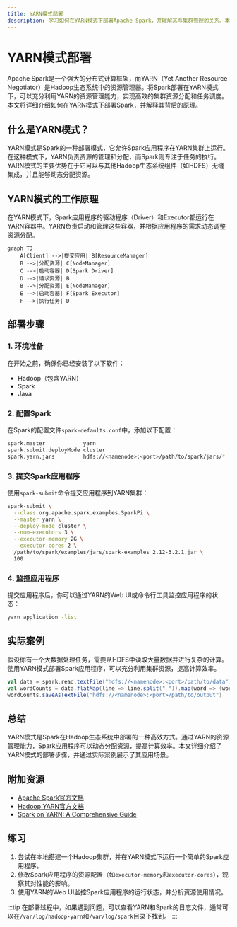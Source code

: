 ```yaml
---
title: YARN模式部署
description: 学习如何在YARN模式下部署Apache Spark，并理解其与集群管理的关系。本文适合初学者，包含详细的步骤、代码示例和实际案例。
---
```


# YARN模式部署

Apache Spark是一个强大的分布式计算框架，而YARN（Yet Another Resource Negotiator）是Hadoop生态系统中的资源管理器。将Spark部署在YARN模式下，可以充分利用YARN的资源管理能力，实现高效的集群资源分配和任务调度。本文将详细介绍如何在YARN模式下部署Spark，并解释其背后的原理。

## 什么是YARN模式？

YARN模式是Spark的一种部署模式，它允许Spark应用程序在YARN集群上运行。在这种模式下，YARN负责资源的管理和分配，而Spark则专注于任务的执行。YARN模式的主要优势在于它可以与其他Hadoop生态系统组件（如HDFS）无缝集成，并且能够动态分配资源。

## YARN模式的工作原理

在YARN模式下，Spark应用程序的驱动程序（Driver）和Executor都运行在YARN容器中。YARN负责启动和管理这些容器，并根据应用程序的需求动态调整资源分配。

```mermaid
graph TD
    A[Client] -->|提交应用| B[ResourceManager]
    B -->|分配资源| C[NodeManager]
    C -->|启动容器| D[Spark Driver]
    D -->|请求资源| B
    B -->|分配资源| E[NodeManager]
    E -->|启动容器| F[Spark Executor]
    F -->|执行任务| D
```

## 部署步骤

### 1. 环境准备

在开始之前，确保你已经安装了以下软件：

- Hadoop（包含YARN）
- Spark
- Java

### 2. 配置Spark

在Spark的配置文件`spark-defaults.conf`中，添加以下配置：

```bash
spark.master            yarn
spark.submit.deployMode cluster
spark.yarn.jars         hdfs://<namenode>:<port>/path/to/spark/jars/*
```

### 3. 提交Spark应用程序

使用`spark-submit`命令提交应用程序到YARN集群：

```bash
spark-submit \
  --class org.apache.spark.examples.SparkPi \
  --master yarn \
  --deploy-mode cluster \
  --num-executors 3 \
  --executor-memory 2G \
  --executor-cores 2 \
  /path/to/spark/examples/jars/spark-examples_2.12-3.2.1.jar \
  100
```

### 4. 监控应用程序

提交应用程序后，你可以通过YARN的Web UI或命令行工具监控应用程序的状态：

```bash
yarn application -list
```

## 实际案例

假设你有一个大数据处理任务，需要从HDFS中读取大量数据并进行复杂的计算。使用YARN模式部署Spark应用程序，可以充分利用集群资源，提高计算效率。

```scala
val data = spark.read.textFile("hdfs://<namenode>:<port>/path/to/data")
val wordCounts = data.flatMap(line => line.split(" ")).map(word => (word, 1)).reduceByKey(_ + _)
wordCounts.saveAsTextFile("hdfs://<namenode>:<port>/path/to/output")
```

## 总结

YARN模式是Spark在Hadoop生态系统中部署的一种高效方式。通过YARN的资源管理能力，Spark应用程序可以动态分配资源，提高计算效率。本文详细介绍了YARN模式的部署步骤，并通过实际案例展示了其应用场景。

## 附加资源

- [Apache Spark官方文档](https://spark.apache.org/docs/latest/running-on-yarn.html)
- [Hadoop YARN官方文档](https://hadoop.apache.org/docs/current/hadoop-yarn/hadoop-yarn-site/YARN.html)
- [Spark on YARN: A Comprehensive Guide](https://www.databricks.com/blog/2015/04/15/spark-on-yarn-a-comprehensive-guide.html)

## 练习

1. 尝试在本地搭建一个Hadoop集群，并在YARN模式下运行一个简单的Spark应用程序。
2. 修改Spark应用程序的资源配置（如`executor-memory`和`executor-cores`），观察其对性能的影响。
3. 使用YARN的Web UI监控Spark应用程序的运行状态，并分析资源使用情况。

:::tip
在部署过程中，如果遇到问题，可以查看YARN和Spark的日志文件，通常可以在`/var/log/hadoop-yarn`和`/var/log/spark`目录下找到。
:::